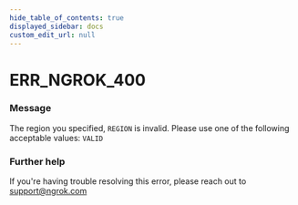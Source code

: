 ```yaml
---
hide_table_of_contents: true
displayed_sidebar: docs
custom_edit_url: null
---
```



# ERR_NGROK_400

### Message

The region you specified, `REGION` is invalid. Please use one of the following acceptable values: `VALID`

### Further help

If you're having trouble resolving this error, please reach out to [support@ngrok.com](mailto:support@ngrok.com?subject=Help%20with%20ERR_NGROK_400)

<ErrorDetails error="err_ngrok_400" />
